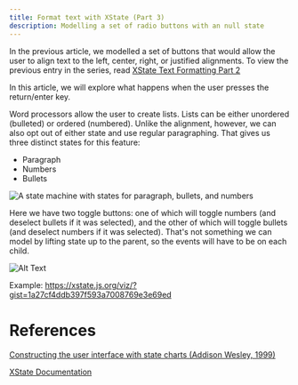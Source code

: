 ```yaml
---
title: Format text with XState (Part 3)
description: Modelling a set of radio buttons with an null state
---
```


In the previous article, we modelled a set of buttons that would allow the user to align text to the left, center, right, or justified alignments. To view the previous entry in the series, read [XState Text Formatting Part 2](blog/format-text-with-xstate-2)

In this article, we will explore what happens when the user presses the return/enter key.

Word processors allow the user to create lists. Lists can be either unordered (bulleted) or ordered (numbered). Unlike the alignment, however, we can also opt out of either state and use regular paragraphing. That gives us three distinct states for this feature:

- Paragraph
- Numbers
- Bullets

![A state machine with states for paragraph, bullets, and numbers](https://dev-to-uploads.s3.amazonaws.com/i/9621j5oh83o3360j38vn.png)

Here we have two toggle buttons: one of which will toggle numbers (and deselect bullets if it was selected), and the other of which will toggle bullets (and deselect numbers if it was selected). That's not something we can model by lifting state up to the parent, so the events will have to be on each child.

![Alt Text](https://dev-to-uploads.s3.amazonaws.com/i/95b9qylxnspdhid7hlyd.png)

Example: https://xstate.js.org/viz/?gist=1a27cf4ddb397f593a7008769e3e69ed

# References

[Constructing the user interface with state charts (Addison Wesley, 1999)](https://libgen.lc/ads.php?md5=4D04F809E3680D075B916D541BC2A28A)

[XState Documentation](https://xstate.js.org/docs/)
